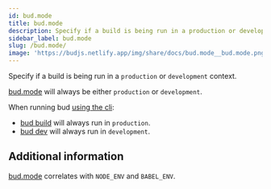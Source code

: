 ```yaml
---
id: bud.mode
title: bud.mode
description: Specify if a build is being run in a production or development context.
sidebar_label: bud.mode
slug: /bud.mode/
image: 'https://budjs.netlify.app/img/share/docs/bud.mode__bud.mode.png'
---
```


Specify if a build is being run in a `production` or `development` context.

[bud.mode](/docs/bud.mode/) will always be either `production` or `development`.

When running bud [using the cli](/guides/bud-cli/):

- [bud build](/guides/bud-cli/build) will always run in `production`.
- [bud dev](/guides/bud-cli/build) will always run in `development`.

## Additional information

[bud.mode](/docs/bud.mode/) correlates with `NODE_ENV` and `BABEL_ENV`.
